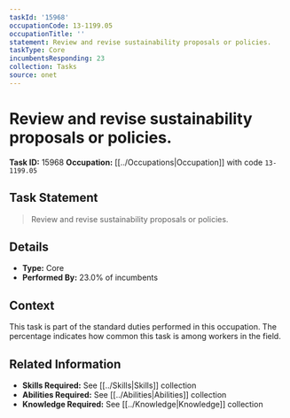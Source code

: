 ```yaml
---
taskId: '15968'
occupationCode: 13-1199.05
occupationTitle: ''
statement: Review and revise sustainability proposals or policies.
taskType: Core
incumbentsResponding: 23
collection: Tasks
source: onet
---
```

# Review and revise sustainability proposals or policies.

**Task ID:** 15968
**Occupation:** [[../Occupations|Occupation]] with code `13-1199.05`

## Task Statement

> Review and revise sustainability proposals or policies.

## Details

- **Type:** Core
- **Performed By:** 23.0% of incumbents

## Context

This task is part of the standard duties performed in this occupation. The percentage indicates how common this task is among workers in the field.

## Related Information

- **Skills Required:** See [[../Skills|Skills]] collection
- **Abilities Required:** See [[../Abilities|Abilities]] collection
- **Knowledge Required:** See [[../Knowledge|Knowledge]] collection
